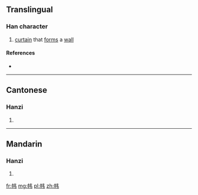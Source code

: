 {{also|幃}}
==Translingual==

===Han character===
{{Han char|rn=50|rad=巾|as=04|sn=7|four=|canj=LBQS|ids=⿰巾韦}}

# [[curtain]] that [[form]]s a [[wall]]

====References====
* {{Han ref|kx=0329.291|hdz=10731.030|uh=5E0F|ud=24079}}

----

==Cantonese==

===Hanzi===
{{yue-hanzi|jyut=[[wai4]]|y=wai4|tra=幃}}

# {{defn|lang=yue|sort=巾04}}

----

==Mandarin==

===Hanzi===
{{cmn-hanzi|tra=幃|pin=[[wéi]] ([[wei2]])|wg=wei<sup>2</sup>}}

# {{defn|lang=cmn|sort=巾04}}

[[fr:帏]]
[[mg:帏]]
[[pl:帏]]
[[zh:帏]]